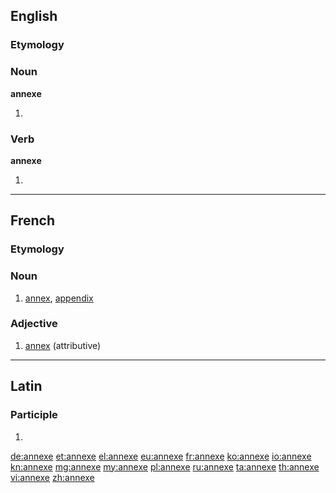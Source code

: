 {{also|annexé}}
==English==

===Etymology===
{{etyl|la}} {{term|annexus}}

===Noun===
'''annexe'''

# {{alternative spelling of|annex}}

===Verb===
'''annexe'''

# {{alternative spelling of|annex}}

----

==French==

===Etymology===
{{etyl|la|fr}} {{term|annexus}}

===Noun===
{{fr-noun|f}}

# [[annex]], [[appendix]]

===Adjective===
{{fr-adj-mf}}

# [[annex]] (attributive)

----

==Latin==

===Participle===
{{la-part-form|annexe}}

# {{inflection of|annexus|annexus|voc|m|s|lang=la}}

[[de:annexe]]
[[et:annexe]]
[[el:annexe]]
[[eu:annexe]]
[[fr:annexe]]
[[ko:annexe]]
[[io:annexe]]
[[kn:annexe]]
[[mg:annexe]]
[[my:annexe]]
[[pl:annexe]]
[[ru:annexe]]
[[ta:annexe]]
[[th:annexe]]
[[vi:annexe]]
[[zh:annexe]]